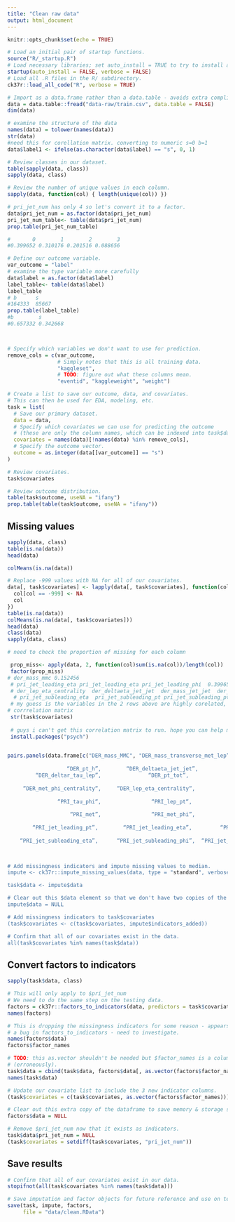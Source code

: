 ---
title: "Clean raw data"
output: html_document
---

```{r setup, include=TRUE}
knitr::opts_chunk$set(echo = TRUE)

# Load an initial pair of startup functions.
source("R/_startup.R")
# Load necessary libraries; set auto_install = TRUE to try to install any needed packages.
startup(auto_install = FALSE, verbose = FALSE)
# Load all .R files in the R/ subdirectory.
ck37r::load_all_code("R", verbose = TRUE)
```

```{r import_data}

# Import as a data.frame rather than a data.table - avoids extra complication.
data = data.table::fread("data-raw/train.csv", data.table = FALSE)
dim(data)

# examine the structure of the data
names(data) = tolower(names(data))
str(data)
#need this for corellation matrix. converting to numeric s=0 b=1
data$label1 <- ifelse(as.character(data$label) == "s", 0, 1)

# Review classes in our dataset.
table(sapply(data, class))
sapply(data, class)

# Review the number of unique values in each column.
sapply(data, function(col) { length(unique(col)) })

# pri_jet_num has only 4 so let's convert it to a factor.
data$pri_jet_num = as.factor(data$pri_jet_num)
pri_jet_num_table<- table(data$pri_jet_num)
prop.table(pri_jet_num_table)

#       0        1        2        3 
#0.399652 0.310176 0.201516 0.088656
```

```{r data_prep}
# Define our outcome variable.
var_outcome = "label"
# examine the type variable more carefully
data$label = as.factor(data$label)
label_table<- table(data$label)
label_table
# b      s 
#164333  85667
prop.table(label_table)
#b        s 
#0.657332 0.342668



# Specify which variables we don't want to use for prediction.
remove_cols = c(var_outcome,
                # Simply notes that this is all training data.
                "kaggleset",
                # TODO: figure out what these columns mean.
                "eventid", "kaggleweight", "weight")

# Create a list to save our outcome, data, and covariates.
# This can then be used for EDA, modeling, etc.
task = list(
  # Save our primary dataset.
  data = data,
  # Specify which covariates we can use for predicting the outcome
  # (these are only the column names, which can be indexed into task$data).
  covariates = names(data)[!names(data) %in% remove_cols],
  # Specify the outcome vector.
  outcome = as.integer(data[[var_outcome]] == "s")
)

# Review covariates.
task$covariates

# Review outcome distribution.
table(task$outcome, useNA = "ifany")
prop.table(table(task$outcome, useNA = "ifany"))
```

## Missing values

```{r missing_values}
sapply(data, class)
table(is.na(data)) 
head(data)

colMeans(is.na(data))

# Replace -999 values with NA for all of our covariates.
data[, task$covariates] <- lapply(data[, task$covariates], function(col) {
  col[col == -999] <- NA
  col
})
table(is.na(data))
colMeans(is.na(data[, task$covariates]))
head(data)
class(data)
sapply(data, class)

# need to check the proportion of missing for each column

 prop_miss<- apply(data, 2, function(col)sum(is.na(col))/length(col))
 factor(prop_miss)
# der_mass_mmc 0.152456 
 # pri_jet_leading_eta pri_jet_leading_eta pri_jet_leading_phi  0.399652 
 # der_lep_eta_centrality  der_deltaeta_jet_jet  der_mass_jet_jet  der_prodeta_jet_jet 0.709828
  # pri_jet_subleading_eta  pri_jet_subleading_pt pri_jet_subleading_pt  0.709828
 # my guess is the variables in the 2 rows above are highly corelated, they have same percentage of missing. 
# corrrelation matrix
 str(task$covariates)
 
 # guys i can't get this correlation matrix to run. hope you can help me figure out this.
 install.packages("psych")
 

pairs.panels(data.frame[c("DER_mass_MMC", "DER_mass_transverse_met_lep”,  “DER_mass_vis"",
                                          
                   “DER_pt_h”,        “DER_deltaeta_jet_jet”,           “DER_mass_jet_jet“,       “DER_prodeta_jet_jet“,               
         “DER_deltar_tau_lep”,               “DER_pt_tot”,                  “DER_sum_pt”,       “DER_pt_ratio_lep_tau“,
                        
     “DER_met_phi_centrality“,     “DER_lep_eta_centrality“,                 “PRI_tau_pt“,                “PRI_tau_eta“,
                       
                “PRI_tau_phi“,                “PRI_lep_pt“,               “PRI_lep_eta”,                 “PRI_lep_phi”, 
                       
                    “PRI_met”,                “PRI_met_phi”,               “PRI_met_sumet”,                 “PRI_jet_num”, 
                     
        “PRI_jet_leading_pt”,        “PRI_jet_leading_eta”,         “PRI_jet_leading_phi“,      “PRI_jet_subleading_pt“, 
                    
    “PRI_jet_subleading_eta”,      “PRI_jet_subleading_phi”,  “PRI_jet_all_pt“,   “label1”                          )   ])
 


# Add missingness indicators and impute missing values to median.
impute <- ck37r::impute_missing_values(data, type = "standard", verbose = TRUE)

task$data <- impute$data

# Clear out this $data element so that we don't have two copies of the data.
impute$data = NULL

# Add missingness indicators to task$covariates
(task$covariates <- c(task$covariates, impute$indicators_added))

# Confirm that all of our covariates exist in the data.
all(task$covariates %in% names(task$data))

```

## Convert factors to indicators

```{r}

sapply(task$data, class)

# This will only apply to $pri_jet_num
# We need to do the same step on the testing data.
factors = ck37r::factors_to_indicators(data, predictors = task$covariates, verbose = TRUE)
names(factors)

# This is dropping the missingness indicators for some reason - appears to be
# a bug in factors_to_indicators - need to investigate.
names(factors$data)
factors$factor_names

# TODO: this as.vector shouldn't be needed but $factor_names is a column matrix
# (erroneously).
task$data = cbind(task$data, factors$data[, as.vector(factors$factor_names)])
names(task$data)

# Update our covariate list to include the 3 new indicator columns.
(task$covariates = c(task$covariates, as.vector(factors$factor_names)))

# Clear out this extra copy of the dataframe to save memory & storage size.
factors$data = NULL

# Remove $pri_jet_num now that it exists as indicators.
task$data$pri_jet_num = NULL
(task$covariates = setdiff(task$covariates, "pri_jet_num"))
```

## Save results

```{r save_results}

# Confirm that all of our covariates exist in our data.
stopifnot(all(task$covariates %in% names(task$data)))

# Save imputation and factor objects for future reference and use on test dataset.
save(task, impute, factors,
     file = "data/clean.RData")
```
